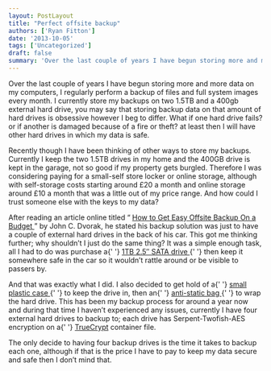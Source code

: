 ```yaml
---
layout: PostLayout
title: "Perfect offsite backup"
authors: ['Ryan Fitton']
date: '2013-10-05'
tags: ['Uncategorized']
draft: false
summary: 'Over the last couple of years I have begun storing more and more data on my computers, I regularly perform a backup of files and full system images every month. I currently store my backups on two 1.5TB and a 400gb external hard drive, you may say that storing backup data on that amount of [&amp;hellip;]'
---
```


<p>
  Over the last couple of years I have begun storing more and more data on my computers, I regularly
  perform a backup of files and full system images every month. I currently store my backups on two
  1.5TB and a 400gb external hard drive, you may say that storing backup data on that amount of hard
  drives is obsessive however I beg to differ. What if one hard drive fails? or if another is
  damaged because of a fire or theft? at least then I will have other hard drives in which my data
  is safe.
</p>
<p>
  Recently though I have been thinking of other ways to store my backups. Currently I keep the two
  1.5TB drives in my home and the 400GB drive is kept in the garage, not so good if my property gets
  burgled. Therefore I was considering paying for a small-self store locker or online storage,
  although with self-storage costs starting around £20 a month and online storage around £10 a month
  that was a little out of my price range. And how could I trust someone else with the keys to my
  data?
</p>
<p>
  After reading an article online titled &#8220;
  <a href="http://www.pcmag.com/article2/0,2817,2383122,00.asp">
    How to Get Easy Offsite Backup On a Budget
  </a>
  &#8221; by John C. Dvorak, he stated his backup solution was just to have a couple of external
  hard drives in the back of his car. This got me thinking further; why shouldn&#8217;t I just do
  the same thing? It was a simple enough task, all I had to do was purchase a{' '}
  <a href="http://www.amazon.co.uk/gp/product/B005DVJJWQ/ref=as_li_ss_tl?ie=UTF8&amp;camp=1634&amp;creative=19450&amp;creativeASIN=B005DVJJWQ&amp;linkCode=as2&amp;tag=ryanfittoncou-21">
    1TB 2.5&#8243; SATA drive
  </a>{' '}
  then keep it somewhere safe in the car so it wouldn&#8217;t rattle around or be visible to passers
  by.
</p>
<p>
  And that was exactly what I did. I also decided to get hold of a{' '}
  <a href="http://www.amazon.co.uk/gp/product/B0051Y0BEK/ref=as_li_ss_tl?ie=UTF8&amp;camp=1634&amp;creative=19450&amp;creativeASIN=B0051Y0BEK&amp;linkCode=as2&amp;tag=ryanfittoncou-21">
    small plastic case
  </a>{' '}
  to keep the drive in, then an{' '}
  <a href="http://www.amazon.co.uk/gp/product/B00EYPER56/ref=as_li_ss_tl?ie=UTF8&amp;camp=1634&amp;creative=19450&amp;creativeASIN=B00EYPER56&amp;linkCode=as2&amp;tag=ryanfittoncou-21">
    anti-static bag
  </a>{' '}
  to wrap the hard drive. This has been my backup process for around a year now and during that time
  I haven&#8217;t experienced any issues, currently I have four external hard drives to backup to;
  each drive has Serpent-Twofish-AES encryption on a{' '}
  <a href="http://www.truecrypt.org/">TrueCrypt</a> container file.
</p>
<p>
  The only decide to having four backup drives is the time it takes to backup each one, although if
  that is the price I have to pay to keep my data secure and safe then I don&#8217;t mind that.
</p>
